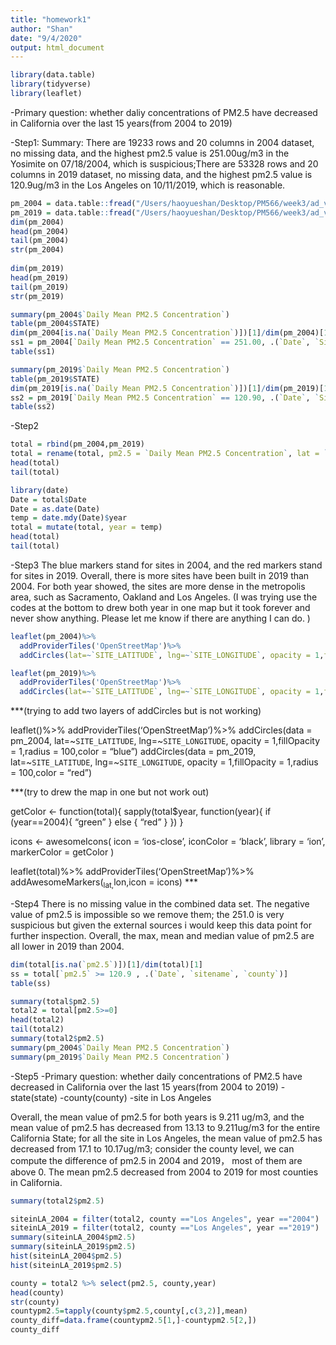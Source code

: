 ```yaml
---
title: "homework1"
author: "Shan"
date: "9/4/2020"
output: html_document
---
```


```r
library(data.table)
library(tidyverse) 
library(leaflet)
```

-Primary question: whether daliy concentrations of PM2.5 have decreased in California over the last 15 years(from 2004 to 2019)

-Step1:
Summary: There are 19233 rows and 20 columns in 2004 dataset, no missing data, and the highest pm2.5 value is 251.00ug/m3 in the Yosimite on 07/18/2004, which is suspicious;There are 53328 rows and 20 columns in 2019 dataset, no missing data, and the highest pm2.5 value is 120.9ug/m3 in the Los Angeles on 10/11/2019, which is reasonable.

```r
pm_2004 = data.table::fread("/Users/haoyueshan/Desktop/PM566/week3/ad_viz_plotval_data_2004.csv")
pm_2019 = data.table::fread("/Users/haoyueshan/Desktop/PM566/week3/ad_viz_plotval_data_2019.csv")
dim(pm_2004)
head(pm_2004)
tail(pm_2004)
str(pm_2004)
    
dim(pm_2019)
head(pm_2019)
tail(pm_2019)
str(pm_2019)
```
```r
summary(pm_2004$`Daily Mean PM2.5 Concentration`)
table(pm_2004$STATE)
dim(pm_2004[is.na(`Daily Mean PM2.5 Concentration`)])[1]/dim(pm_2004)[1]
ss1 = pm_2004[`Daily Mean PM2.5 Concentration` == 251.00, .(`Date`, `Site Name`, `COUNTY`,`DAILY_AQI_VALUE`)] 
table(ss1)
```
```r
summary(pm_2019$`Daily Mean PM2.5 Concentration`)
table(pm_2019$STATE)
dim(pm_2019[is.na(`Daily Mean PM2.5 Concentration`)])[1]/dim(pm_2019)[1]
ss2 = pm_2019[`Daily Mean PM2.5 Concentration` == 120.90, .(`Date`, `Site Name`, `COUNTY`,`DAILY_AQI_VALUE`)] 
table(ss2)
```



-Step2 
```r
total = rbind(pm_2004,pm_2019)
total = rename(total, pm2.5 = `Daily Mean PM2.5 Concentration`, lat = `SITE_LATITUDE`, lon = `SITE_LONGITUDE`,  state = `STATE`, county = `COUNTY`, siteid = `Site ID`, sitename = `Site Name`)
head(total)
tail(total)
```
```r
library(date)
Date = total$Date
Date = as.date(Date)
temp = date.mdy(Date)$year
total = mutate(total, year = temp)
head(total)
tail(total)
```

-Step3
The blue markers stand for sites in 2004, and the red markers stand for sites in 2019. Overall, there is more sites have been built in 2019 than 2004. For both year showed, the sites are more dense in the metropolis area, such as Sacramento, Oakland and Los Angeles.
(I was trying use the codes at the bottom to drew both year in one map but it took forever and never show anything. Please let me know if there are anything I can do. )

```r
leaflet(pm_2004)%>%
  addProviderTiles('OpenStreetMap')%>%
  addCircles(lat=~`SITE_LATITUDE`, lng=~`SITE_LONGITUDE`, opacity = 1,fillOpacity = 1,radius = 100)
```
```r
leaflet(pm_2019)%>%
  addProviderTiles('OpenStreetMap')%>%
  addCircles(lat=~`SITE_LATITUDE`, lng=~`SITE_LONGITUDE`, opacity = 1,fillOpacity = 1,radius = 100,color = "red")
```
***(trying to add two layers of addCircles but is not working)

leaflet()%>%
  addProviderTiles('OpenStreetMap')%>%
  addCircles(data = pm_2004, lat=~`SITE_LATITUDE`, lng=~`SITE_LONGITUDE`, opacity = 1,fillOpacity = 1,radius = 100,color = "blue")
  addCircles(data = pm_2019, lat=~`SITE_LATITUDE`, lng=~`SITE_LONGITUDE`, opacity = 1,fillOpacity = 1,radius = 100,color = "red")



***(try to drew the map in one but not work out)

getColor <- function(total){
  sapply(total$year, function(year){
    if (year==2004){
         "green"
    } else {
        "red"
    } })
}



icons <- awesomeIcons(
  icon = 'ios-close',
  iconColor = 'black',
  library = 'ion',
  markerColor = getColor
  )



leaflet(total)%>%
  addProviderTiles('OpenStreetMap')%>%
  addAwesomeMarkers(~lat,~lon,icon = icons)
***

-Step4
There is no missing value in the combined data set. The negative value of pm2.5 is impossible so we remove them;  the 251.0 is very suspicious but given the external sources i would keep this data point for further inspection. Overall, the max,  mean and median value of pm2.5 are all lower in 2019 than 2004. 
```r
dim(total[is.na(`pm2.5`)])[1]/dim(total)[1]
ss = total[`pm2.5` >= 120.9 , .(`Date`, `sitename`, `county`)] 
table(ss)
```

```r
summary(total$pm2.5)
total2 = total[pm2.5>=0]
head(total2)
tail(total2)
summary(total2$pm2.5)
summary(pm_2004$`Daily Mean PM2.5 Concentration`)
summary(pm_2019$`Daily Mean PM2.5 Concentration`)
```




-Step5 
-Primary question: whether daily concentrations of PM2.5 have decreased in California over the last 15 years(from 2004 to 2019)
-state(state)
-county(county)
-site in Los Angeles

Overall, the mean value of pm2.5 for both years is 9.211 ug/m3, and the mean value of pm2.5 has decreased from 13.13 to 9.211ug/m3 for the entire California State; for all the site in Los Angeles, the mean value of pm2.5 has decreased from 17.1 to 10.17ug/m3; consider the county level, we can compute the difference of pm2.5 in 2004 and 2019， most of them are above 0. The mean pm2.5  decreased from 2004 to 2019 for most counties in California.
```r
summary(total2$pm2.5)
```

```r
siteinLA_2004 = filter(total2, county =="Los Angeles", year =="2004")
siteinLA_2019 = filter(total2, county =="Los Angeles", year =="2019")
summary(siteinLA_2004$pm2.5)
summary(siteinLA_2019$pm2.5)
hist(siteinLA_2004$pm2.5)
hist(siteinLA_2019$pm2.5)
```
```r
county = total2 %>% select(pm2.5, county,year)
head(county)
str(county)
countypm2.5=tapply(county$pm2.5,county[,c(3,2)],mean)
county_diff=data.frame(countypm2.5[1,]-countypm2.5[2,])
county_diff
```







